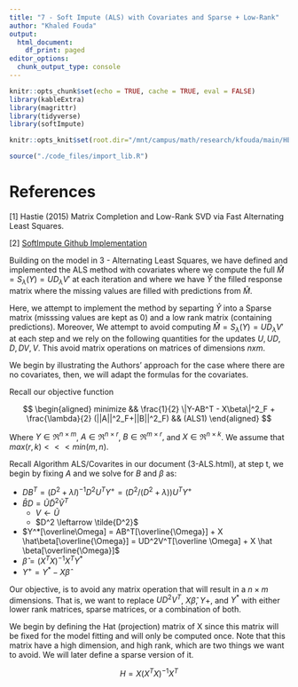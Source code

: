 ```yaml
---
title: "7 - Soft Impute (ALS) with Covariates and Sparse + Low-Rank"
author: "Khaled Fouda"
output:
  html_document:
    df_print: paged
editor_options:
  chunk_output_type: console
---
```



```r
knitr::opts_chunk$set(echo = TRUE, cache = TRUE, eval = FALSE)
library(kableExtra)
library(magrittr)
library(tidyverse)
library(softImpute)

knitr::opts_knit$set(root.dir="/mnt/campus/math/research/kfouda/main/HEC/Youssef/HEC_MAO_COOP/")
```


```r
source("./code_files/import_lib.R")
```

# References

[1] Hastie (2015) Matrix Completion and Low-Rank SVD via Fast Alternating Least Squares.

[2] [SoftImpute Github Implementation](https://github.com/cran/softImpute/tree/b497771beea6c466266082524a9b0c91b98126a7)

Building on the model in 3 - Alternating Least Squares, we have defined and implemented the ALS method with covariates where we compute the full $\hat{M}=S_\lambda(Y)=UD_\lambda V'$ at each iteration and where we have $\hat{Y}$ the filled response matrix where the missing values are filled with predictions from $\hat{M}$. 

Here, we attempt to implement the method by separting $\hat{Y}$ into a Sparse matrix  (misssing values are kept as 0) and a low rank matrix (containing predictions). Moreover, We attempt to avoid computing $\hat{M}=S_\lambda(Y)=UD_\lambda V'$ at each step and we rely on the following quantities for the updates $U, UD,D,DV,V$. This avoid matrix operations on matrices of dimensions $nxm$. 


We begin by illustrating the Authors' approach for the case where there are no covariates, then, we will adapt the formulas for the covariates. 


Recall our objective function

$$
\begin{aligned}
minimize && \frac{1}{2} \|Y-AB^T - X\beta\|^2_F + \frac{\lambda}{2} (||A||^2_F+||B||^2_F)  && (ALS1)
\end{aligned}
$$


Where $Y \in \Re^{n\times m}$, $A \in \Re^{n\times r}$, $B \in \Re^{m \times r},$ and $X \in \Re^{n\times k}$.
We assume that $max(r,k) <<< min(m,n)$. 

Recall Algorithm ALS/Covarites in our document (3-ALS.html), at step t,  we begin by fixing $A$ and we solve for $B$ and $\beta$ as:
  
   -  $DB^T = (D^2 + \lambda I)^{-1}D^2U^TY^+ = (D^2/(D^2+\lambda))U^TY^+$
   -  $\bar{B}D = \tilde{U}\tilde{D}^2\tilde{V}^T$
      -  $V \leftarrow \tilde{U}$
      -  $D^2 \leftarrow \tilde{D^2}$
   - $Y^*[\overline\Omega] = AB^T[\overline{\Omega}] + X \hat\beta[\overline{\Omega}] = UD^2V^T[\overline \Omega] + X \hat \beta[\overline{\Omega}]$
   - $\hat{\beta} = (X^TX)^{-1} X^T Y^*$
   -  $Y^+= Y^* - X \hat \beta$
   
   
Our objective, is to avoid any matrix operation that will result in a $n\times m$ dimensions. That is, we want to replace $UD^2V^T$, $X\hat\beta$, $Y+$, and $Y^*$ with either lower rank matrices, sparse matrices, or a combination of both.

We begin by defining the Hat (projection) matrix of X since this matrix will be fixed for the model fitting and will only be computed once. Note that this matrix have a high dimension, and high rank, which are two things we want to avoid. We will later define a sparse version of it.

$$
H = X (X^TX)^{-1} X^T
$$


